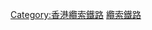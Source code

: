 {{Navbox
|name=香港纜索鐵路
|title=香港[[纜索鐵路]]
|image=[[File:Flag of Hong Kong.svg|50px|香港特別行政區區旗]]
|listclass=hlist
|list1=
* [[山頂纜車]]
* [[海洋列車]]
}}<includeonly>[[Category:香港纜索鐵路]]</includeonly>
<noinclude>[[Category:香港交通導航模板|纜索鐵路]]
</noinclude>